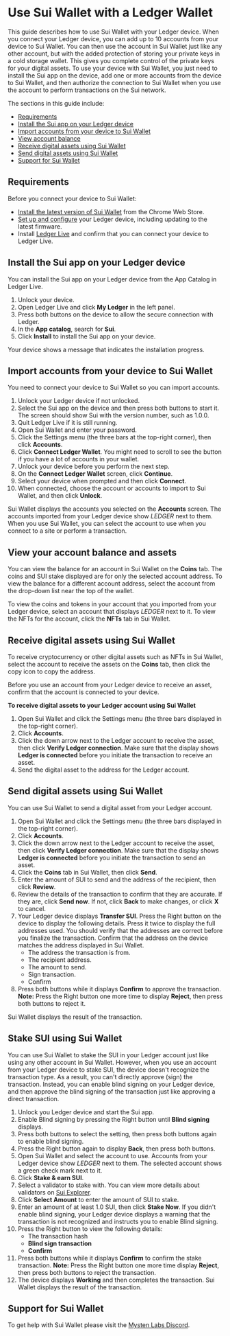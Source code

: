 # Use Sui Wallet with a Ledger Wallet

This guide describes how to use Sui Wallet with your Ledger device. When you connect your Ledger device, you can add up to 10 accounts from your device to Sui Wallet. You can then use the account in Sui Wallet just like any other account, but with the added protection of storing your private keys in a cold storage wallet. This gives you complete control of the private keys for your digital assets. To use your device with Sui Wallet, you just need to install the Sui app on the device, add one or more accounts from the device to Sui Wallet, and then authorize the connection to Sui Wallet when you use the account to perform transactions on the Sui network.

The sections in this guide include:
* [Requirements](#requirements)
* [Install the Sui app on your Ledger device](#install-the-sui-app-on-your-ledger-device)
* [Import accounts from your device to Sui Wallet](#import-accounts-from-your-device-to-sui-wallet)
* [View account balance](#view-your-account-balance-and-assets)
* [Receive digital assets using Sui Wallet](#receive-digital-assets-using-sui-wallet)
* [Send digital assets using Sui Wallet](#send-digital-assets-using-sui-wallet)
* [Support for Sui Wallet](#support-for-sui-wallet)

## Requirements

Before you connect your device to Sui Wallet:
* [Install the latest version of Sui Wallet](https://docs.sui.io/devnet/explore/wallet-browser#install-the-sui-wallet-browser-extension) from the Chrome Web Store.
* [Set up and configure](https://support.ledger.com/hc/en-us/sections/4404369606801-Getting-Started?docs=true) your Ledger device, including updating to the latest firmware.
* Install [Ledger Live](https://www.ledger.com/ledger-live) and confirm that you can connect your device to Ledger Live.

## Install the Sui app on your Ledger device

You can install the Sui app on your Ledger device from the App Catalog in Ledger Live.

1. Unlock your device.
1. Open Ledger Live and click **My Ledger** in the left panel.
1. Press both buttons on the device to allow the secure connection with Ledger.
1. In the **App catalog**, search for **Sui**.
1. Click **Install** to install the Sui app on your device.

Your device shows a message that indicates the installation progress.

## Import accounts from your device to Sui Wallet

You need to connect your device to Sui Wallet so you can import accounts.

1. Unlock your Ledger device if not unlocked.
1. Select the Sui app on the device and then press both buttons to start it. The screen should show Sui with the version number, such as 1.0.0.
1. Quit Ledger Live if it is still running.
1. Open Sui Wallet and enter your password.
1. Click the Settings menu (the three bars at the top-right corner), then click **Accounts**.
1. Click **Connect Ledger Wallet**.
   You might need to scroll to see the button if you have a lot of accounts in your wallet.
1. Unlock your device before you perform the next step.
1. On the **Connect Ledger Wallet** screen, click **Continue**.
1. Select your device when prompted and then click **Connect**.
1. When connected, choose the account or accounts to import to Sui Wallet, and then click **Unlock**.

Sui Wallet displays the accounts you selected on the **Accounts** screen. The accounts imported from your Ledger device show *LEDGER* next to them. When you use Sui Wallet, you can select the account to use when you connect to a site or perform a transaction.

##  View your account balance and assets

You can view the balance for an account in Sui Wallet on the **Coins** tab. The coins and SUI stake displayed are for only the selected account address. To view the balance for a different account address, select the account from the drop-down list near the top of the wallet.

To view the coins and tokens in your account that you imported from your Ledger device, select an account that displays *LEDGER* next to it. To view the NFTs for the account, click the **NFTs** tab in Sui Wallet.

## Receive digital assets using Sui Wallet

To receive cryptocurrency or other digital assets such as NFTs in Sui Wallet, select the account to receive the assets on the **Coins** tab, then click the copy icon to copy the address.

Before you use an account from your Ledger device to receive an asset, confirm that the account is connected to your device.

**To receive digital assets to your Ledger account using Sui Wallet**
1. Open Sui Wallet and click the Settings menu (the three bars displayed in the top-right corner).
1. Click **Accounts**.
1. Click the down arrow next to the Ledger account to receive the asset, then click **Verify Ledger connection**. Make sure that the display shows **Ledger is connected** before you initiate the transaction to receive an asset.
1. Send the digital asset to the address for the Ledger account.

## Send digital assets using Sui Wallet

You can use Sui Wallet to send a digital asset from your Ledger account.

1. Open Sui Wallet and click the Settings menu (the three bars displayed in the top-right corner).
1. Click **Accounts**.
1. Click the down arrow next to the Ledger account to receive the asset, then click **Verify Ledger connection**. Make sure that the display shows **Ledger is connected** before you initiate the transaction to send an asset.
1. Click the **Coins** tab in Sui Wallet, then click **Send**.
1. Enter the amount of SUI to send and the address of the recipient, then click **Review**.
1. Review the details of the transaction to confirm that they are accurate. If they are, click **Send now**. If not, click **Back** to make changes, or click **X** to cancel.
1. Your Ledger device displays **Transfer SUI**. Press the Right button on the device to display the following details. Press it twice to display the full addresses used. You should verify that the addresses are correct before you finalize the transaction. Confirm that the address on the device matches the address displayed in Sui Wallet.
   * The address the transaction is from.
   * The recipient address.
   * The amount to send.
   * Sign transaction.
   * Confirm
1. Press both buttons while it displays **Confirm** to approve the transaction.
   **Note:** Press the Right button one more time to display **Reject**, then press both buttons to reject it.

Sui Wallet displays the result of the transaction.

## Stake SUI using Sui Wallet

You can use Sui Wallet to stake the SUI in your Ledger account just like using any other account in Sui Wallet. However, when you use an account from your Ledger device to stake SUI, the device doesn't recognize the transaction type. As a result, you can't directly approve (sign) the transaction. Instead, you can enable blind signing on your Ledger device, and then approve the blind signing of the transaction just like approving a direct transaction.

1. Unlock you Ledger device and start the Sui app.
1. Enable Blind signing by pressing the Right button until **Blind signing** displays.
1. Press both buttons to select the setting, then press both buttons again to enable blind signing.
1. Press the Right button again to display **Back**, then press both buttons.
1. Open Sui Wallet and select the account to use. Accounts from your Ledger device show _LEDGER_ next to them. The selected account shows a green check mark next to it.
1. Click **Stake & earn SUI**.
1. Select a validator to stake with. You can view more details about validators on [Sui Explorer](https://explorer.sui.io/validators).
1. Click **Select Amount** to enter the amount of SUI to stake.
1. Enter an amount of at least 1.0 SUI, then click **Stake Now**.
   If you didn't enable blind signing, your Ledger device displays a warning that the transaction is not recognized and instructs you to enable Blind signing.
1. Press the Right button to view the following details:
   * The transaction hash
   * **Blind sign transaction**
   * **Confirm**
1. Press both buttons while it displays **Confirm** to confirm the stake transaction.
   **Note:** Press the Right button one more time display **Reject**, then press both buttons to reject the transaction.
1. The device displays **Working** and then completes the transaction. Sui Wallet displays the result of the transaction.

## Support for Sui Wallet

To get help with Sui Wallet please visit the [Mysten Labs Discord](https://discord.gg/mysten).
